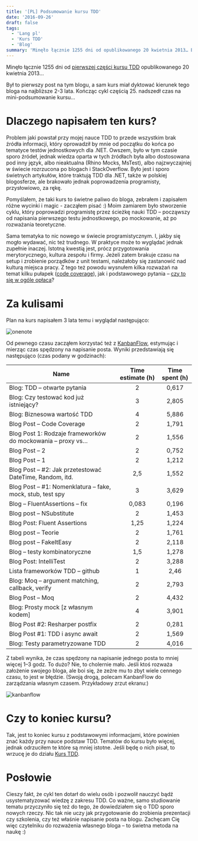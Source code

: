 ```yaml
---
title: '[PL] Podsumowanie kursu TDD'
date: '2016-09-26'
draft: false
tags:
  - 'Lang pl'
  - 'Kurs TDD'
  - 'Blog'
summary: 'Minęło łącznie 1255 dni od opublikowanego 20 kwietnia 2013… Był to pierwszy post na tym blogu, a sam kurs miał dyktować kierunek tego bloga na najbliższe 2-3 lata. Kończąc cykl częścią 25. nadszedł czas na mini-podsumowanie kursu…'
---
```


Minęło łącznie 1255 dni od [pierwszej części kursu TDD](/posts/kurs-tdd-1-wstep/) opublikowanego 20 kwietnia 2013…

Był to pierwszy post na tym blogu, a sam kurs miał dyktować kierunek tego bloga na najbliższe 2-3 lata. Kończąc cykl częścią 25. nadszedł czas na mini-podsumowanie kursu…

# Dlaczego napisałem ten kurs?

Problem jaki powstał przy mojej nauce TDD to przede wszystkim brak źródła informacji, który oprowadził by mnie od początku do końca po tematyce testów jednostkowych dla .NET. Owszem, było w tym czasie sporo źródeł, jednak wiedza oparta w tych źródłach była albo dostosowana pod inny język, albo nieaktualna (Rhino Mocks, MsTest), albo najzwyczajniej w świecie rozrzucona po blogach i StackOverflow. Było jest i sporo świetnych artykułów, które traktują TDD dla .NET, także w polskiej blogosferze, ale brakowało jednak poprowadzenia programisty, przysłowiowo, za rękę.

Pomyślałem, że taki kurs to świetne paliwo do bloga, zebrałem i zapisałem różne wycinki i magic - zacząłem pisać :) Moim zamiarem było stworzenie cyklu, który poprowadzi programistę przez ścieżkę nauki TDD – począwszy od napisania pierwszego testu jednostkowego, po mockowanie, aż po rozważania teoretyczne.

Sama tematyka to nic nowego w świecie programistycznym. I, jakby się mogło wydawać, nic też trudnego. W praktyce może to wyglądać jednak zupełnie inaczej. Istotną kwestią jest, prócz przygotowania merytorycznego, kultura zespołu i firmy. Jeżeli zatem brakuje czasu na setup i zrobienie porządków z unit testami, należałoby się zastanowić nad kulturą miejsca pracy. Z tego też powodu wysnułem kilka rozważań na temat kilku pułapek ([code coverage](/posts/kurs-tdd-22-pokrycie-kodu-testami-code-coverage/)), jak i podstawowego pytania – [czy to się w ogóle opłaca](/posts/kurs-tdd-23-czy-to-sie-oplaca/)?

# Za kulisami

Plan na kurs napisałem 3 lata temu i wyglądał następująco:

![onenote](/static/images/blog/a99a777c-76b2-4bff-8889-d0e073dad4c7.png)

Od pewnego czasu zacząłem korzystać też z [KanbanFlow](https://kanbanflow.com/), estymując i mierząc czas spędzony na napisanie posta. Wyniki przedstawiają się następująco (czas podany w godzinach):

| Name | Time estimate (h) | Time spent (h) |
|-----|:-----:|:-----:|
| Blog: TDD – otwarte pytania | 2 | 0,617 |
| Blog: Czy testować kod już istniejący? | 3 | 2,805 |
| Blog: Biznesowa wartość TDD | 4 | 5,886 |
| Blog Post – Code Coverage | 2 | 1,791 |
| Blog Post 1: Rodzaje frameworków do mockowania – proxy vs… | 2 | 1,556 |
| Blog Post – 2 | 2 | 0,752 |
| Blog Post – 1 | 2 | 1,212 |
| Blog Post – #2: Jak przetestować DateTime, Random, itd. | 2,5 | 1,552 |
| Blog Post – #1: Nomenklatura – fake, mock, stub, test spy | 3 | 3,629 |
| Blog – FluentAssertions – fix | 0,083 | 0,196 |
| Blog post – NSubstitute | 2 | 1,453 |
| Blog Post: Fluent Assertions | 1,25 | 1,224 |
| Blog post – Teorie | 2 | 1,761 |
| Blog post – FakeItEasy | 2 | 2,118 |
| Blog – testy kombinatoryczne | 1,5 | 1,278 |
| Blog Post: IntelliTest | 2 | 3,288 |
| Lista frameworków TDD – github | 1 | 2,46 |
| Blog: Moq – argument matching, callback, verify | 2 | 2,793 |
| Blog Post – Moq | 2 | 4,432 |
| Blog: Prosty mock [z własnym kodem] | 4 | 3,901 |
| Blog Post #2: Resharper postfix | 2 | 0,281 |
| Blog Post #1: TDD i async await | 2 | 1,569 |
| Blog: Testy parametryzowane TDD | 2 | 4,016 |

Z tabeli wynika, że czas spędzony na napisanie jednego posta to mniej więcej 1–3 godz. To dużo? Nie, to cholernie mało. Jeśli ktoś rozważa założenie swojego bloga, ale boi się, że zeżre mu to zbyt wiele cennego czasu, to jest w błędzie. (Swoją drogą, polecam KanbanFlow do zarządzania własnym czasem. Przykładowy zrzut ekranu:)

![kanbanflow](/static/images/blog/c30106c3-b784-4c13-8c85-b371327fe46e.png)

# Czy to koniec kursu?

Tak, jest to koniec kursu z podstawowymi informacjami, które powinien znać każdy przy nauce podstaw TDD. Tematów do kursu było więcej, jednak odrzuciłem te które są mniej istotne. Jeśli będę o nich pisał, to wrzucę je do działu [Kurs TDD](/kurs-tdd/).

# Posłowie

Cieszy fakt, że cykl ten dotarł do wielu osób i pozwolił nauczyć bądź usystematyzować wiedzę z zakresu TDD. Co ważne, samo studiowanie tematu przyczyniło się też do tego, że dowiedziałem się o TDD sporo nowych rzeczy. Nic tak nie uczy jak przygotowanie do zrobienia prezentacji czy szkolenia, czy też właśnie napisanie posta na blogu. Zachęcam Cię więc czytelniku do rozważenia własnego bloga – to świetna metoda na naukę :)
